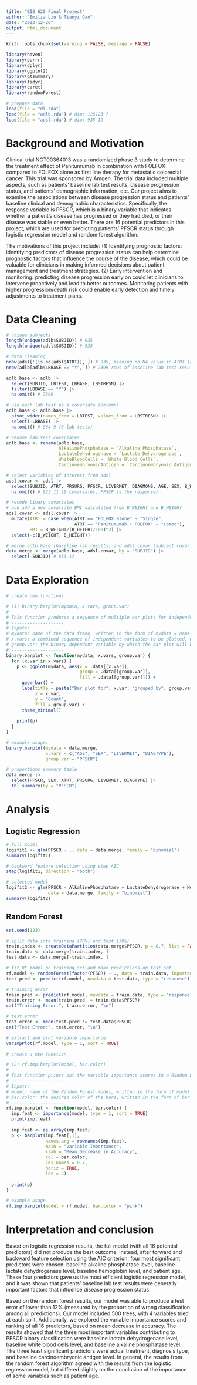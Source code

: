 ```yaml
---
title: "BIS 620 Final Project"
author: "Emilia Liu & Tianyi Gao"
date: "2023-12-20"
output: html_document
---
```


```r
knitr::opts_chunk$set(warning = FALSE, message = FALSE) 
```

```r
library(haven)
library(purrr)
library(dplyr)
library(ggplot2)
library(gtsummary)
library(tidyr)
library(caret)
library(randomForest)

# prepare data
load(file = "dl.rda")
load(file = "adlb.rda") # dim: 125123 7
load(file = "adsl.rda") # dim: 935 19
```

# Background and Motivation
Clinical trial NCT00364013 was a randomized phase 3 study to determine the treatment effect of Panitumumab in combination with FOLFOX compared to FOLFOX alone as first line therapy for metastatic colorectal cancer. This trial was sponsored by Amgen. The trial data included multiple aspects, such as patients' baseline lab test results, disease progression status, and patients' demographic information, etc. Our project aims to examine the associations between disease progression status and patients' baseline clinical and demographic characteristics. Specifically, the response variable is PFSCR, which is a binary variable that indicates whether a patient's disease has progressed or they had died, or their disease was stable or even better. There are 16 potential predictors in this project, which are used for predicting patients' PFSCR status through logistic regression model and random forest algorithm.

The motivations of this project include: (1) Identifying prognostic factors: identifying predictors of disease progression status can help determine prognostic factors that influence the course of the disease, which could be valuable for clinicians in making informed decisions about patient management and treatment strategies. (2) Early intervention and monitoring: predicting disease progression early on could let clinicians to intervene proactively and lead to better outcomes. Monitoring patients with higher progression/death risk could enable early detection and timely adjustments to treatment plans.

# Data Cleaning
```r
# unique subjects
length(unique(adlb$SUBJID)) # 935
length(unique(adsl$SUBJID)) # 935

# data cleaning
nrow(adsl[!(is.na(adsl$ATRT)), ]) # 935, meaning no NA value in ATRT (actual treatment)
nrow(adlb[adlb$LBBASE == "Y", ]) # 7399 rows of baseline lab test results

adlb.base <- adlb |> 
  select(SUBJID, LBTEST, LBBASE, LBSTRESN) |>
  filter(LBBASE == "Y") |>
  na.omit() # 7399

# use each lab test as a covariate (column)
adlb.base <- adlb.base |>
  pivot_wider(names_from = LBTEST, values_from = LBSTRESN) |>
  select(-LBBASE) |>
  na.omit() # 864 9 (8 lab tests)

# rename lab test covariates
adlb.base <- rename(adlb.base,
                    AlkalinePhosphatase = `Alkaline Phosphatase`,
                    LactateDehydrogenase = `Lactate Dehydrogenase`,
                    WhiteBloodCells = `White Blood Cells`,
                    CarcinoembryonicAntigen = `Carcinoembryonic Antigen`)
```

```r
# select variables of interest from adsl
adsl.covar <- adsl |>
  select(SUBJID, ATRT, PRSURG, PFSCR, LIVERMET, DIAGMONS, AGE, SEX, B_WEIGHT, B_HEIGHT, DIAGTYPE) |>
  na.omit() # 923 11 (9 covariates; PFSCR is the response)

# recode binary covariates
# and add a new covariate BMI calculated from B_WEIGHT and B_HEIGHT
adsl.covar <- adsl.covar |>
  mutate(ATRT = case_when(ATRT == "FOLFOX alone" ~ "Single",
                          ATRT == "Panitumumab + FOLFOX" ~ "Combo"),
         BMI = B_WEIGHT/(B_HEIGHT/100)^2) |>
  select(-c(B_WEIGHT, B_HEIGHT))

# merge adlb.base (baseline lab results) and adsl.covar (subject covariates)
data.merge <- merge(adlb.base, adsl.covar, by = "SUBJID") |>
  select(-SUBJID) # 853 17
```

# Data Exploration
```r
# create new functions

# (1) binary.barplot(mydata, x.vars, group.var)
# --------------------
# This function produces a sequence of multiple bar plots for independent variables of interest in a data frame, grouped and filled by the binary dependent variable. Each independent variable in the sequence will produce one bar plot.
# --------------------
# Inputs:
# mydata: name of the data frame, written in the form of mydata = name
# x.vars: a combined sequence of independent variables to be plotted, written in the form of x.vars = c("Var1", "Var2", "Var3", "...")
# group.var: the binary dependent variable by which the bar plot will be grouped and filled, written in the form of group.var = "Var"
# --------------------
binary.barplot <- function(mydata, x.vars, group.var) {
  for (x.var in x.vars) {
    p <- ggplot(mydata, aes(x = .data[[x.var]], 
                            group = .data[[group.var]], 
                            fill = .data[[group.var]])) +
      geom_bar() +
      labs(title = paste("Bar plot for", x.var, "grouped by", group.var),
           x = x.var,
           y = "Count",
           fill = group.var) +
      theme_minimal()
    
    print(p)
  }
}

# example usage:
binary.barplot(mydata = data.merge, 
               x.vars = c("AGE", "SEX", "LIVERMET", "DIAGTYPE"), 
               group.var = "PFSCR")
```

```r
# proportions summary table
data.merge |>
  select(PFSCR, SEX, ATRT, PRSURG, LIVERMET, DIAGTYPE) |>
  tbl_summary(by = "PFSCR")
```


# Analysis

## Logistic Regression
```r
# full model
logifit1 <- glm(PFSCR ~ ., data = data.merge, family = "binomial")
summary(logifit1)

# backward feature selection using step AIC
step(logifit1, direction = "both")

# selected model
logifit2 <- glm(PFSCR ~ AlkalinePhosphatase + LactateDehydrogenase + Hemoglobin + AGE,
                data = data.merge, family = "binomial")
summary(logifit2)
```

## Random Forest
```r
set.seed(123)

# split data into training (70%) and test (30%)
train.index <- createDataPartition(data.merge$PFSCR, p = 0.7, list = FALSE)
train.data <- data.merge[train.index, ]
test.data <- data.merge[-train.index, ]

# fit RF model on training set and make predictions on test set
rf.model <- randomForest(factor(PFSCR) ~ ., data = train.data, importance = TRUE)
test.pred <- predict(rf.model, newdata = test.data, type = "response")

# training error
train.pred <- predict(rf.model, newdata = train.data, type = "response")
train.error <- mean(train.pred != train.data$PFSCR)
cat("Training Error:", train.error, "\n")

# test error
test.error <- mean(test.pred != test.data$PFSCR)
cat("Test Error:", test.error, "\n")
```

```r
# extract and plot variable importance
varImpPlot(rf.model, type = 1, sort = TRUE)

# create a new function

# (2) rf.imp.barplot(model, bar.color)
# --------------------
# This function prints out the variable importance scores in a Random Forest model based on mean decrease in accuracy, and produces a horizontal bar plot with desired bar color to visualize the variable importance.
# --------------------
# Inputs:
# model: name of the Random Forest model, written in the form of model = name
# bar.color: the desired color of the bars, written in the form of bar.color = color
# --------------------
rf.imp.barplot <- function(model, bar.color) {
  imp.feat <- importance(model, type = 1, sort = TRUE)
  print(imp.feat)
  
  imp.feat <- as.array(imp.feat)
  p <- barplot(imp.feat[,1],
               names.arg = rownames(imp.feat),
               main = "Variable Importance",
               xlab = "Mean Decrease in Accuracy",
               col = bar.color,
               cex.names = 0.7,
               horiz = TRUE,
               las = 2)
  
  print(p)
}

# example usage
rf.imp.barplot(model = rf.model, bar.color = "pink")
```

# Interpretation and conclusion
Based on logistic regression results, the full model (with all 16 potential predictors) did not produce the best outcome. Instead, after forward and backward feature selection using the AIC criterion, four most significant predictors were chosen: baseline alkaline phosphatase level, baseline lactate dehydrogenase level, baseline hemoglobin level, and patient age. These four predictors gave us the most efficient logistic regression model, and it was shown that patients' baseline lab test results were generally important factors that influence disease progression status.

Based on the random forest results, our model was able to produce a test error of lower than 12% (measured by the proportion of wrong classification among all predictions). Our model included 500 trees, with 4 variables tried at each split. Additionally, we explored the variable importance scores and ranking of all 16 predictors, based on mean decrease in accuracy. The results showed that the three most important variables contributing to PFSCR binary classification were baseline lactate dehydrogenase level, baseline white blood cells level, and baseline alkaline phosphatase level. The three least significant predictors were actual treatment, diagnosis type, and baseline carcinoembryonic antigen level. In general, the results from the random forest algorithm agreed with the results from the logistic regression model, but differed slightly on the conclusion of the importance of some variables such as patient age.






